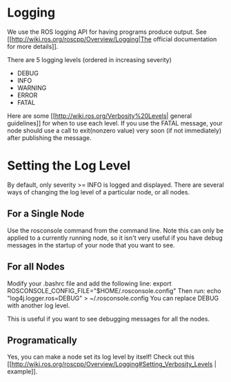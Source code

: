 # Logging
We use the ROS logging API for having programs produce output. See [[http://wiki.ros.org/roscpp/Overview/Logging|The official documentation for more details]].

There are 5 logging levels (ordered in increasing severity)
  * DEBUG
  * INFO
  * WARNING
  * ERROR
  * FATAL

Here are some [[http://wiki.ros.org/Verbosity%20Levels| general guidelines]] for when to use each level. If you use the FATAL message, your node should use a call to exit(nonzero value) very soon (if not immediately) after publishing the message.
# Setting the Log Level
By default, only severity \>= INFO is logged and displayed. There are several ways of changing the log level of a particular node, or all nodes.

## For a Single Node
Use the rosconsole command from the command line. Note this can only be applied to a currently running node, so it isn't very useful if you have debug messages in the startup of your node that you want to see.

## For all Nodes
Modify your .bashrc file and add the following line:
  export ROSCONSOLE_CONFIG_FILE="$HOME/.rosconsole.config"
Then run:
  echo "log4j.logger.ros=DEBUG" \> ~/.rosconsole.config
You can replace DEBUG with another log level.

This is useful if you want to see debugging messages for all the nodes.

## Programatically
Yes, you can make a node set its log level by itself! Check out this [[http://wiki.ros.org/roscpp/Overview/Logging#Setting_Verbosity_Levels | example]]. 




